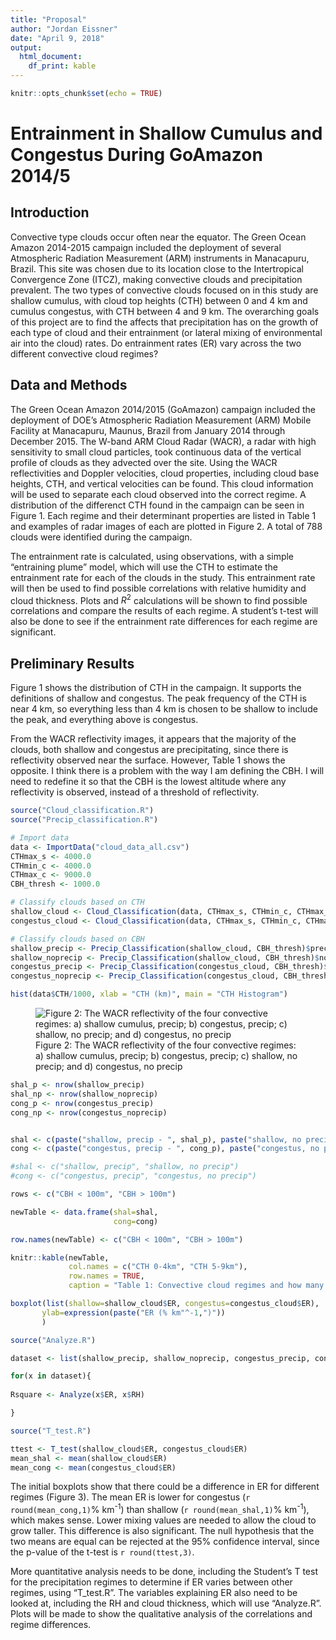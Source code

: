 ```yaml
---
title: "Proposal"
author: "Jordan Eissner"
date: "April 9, 2018"
output:
  html_document:
    df_print: kable
---
```


<!--***DAN: Search all files for ***DAN for comments-->

<!--***DAN: Proposal.Rmd knitted first time so that's good!-->

<!--***DAN The proposal: One major things that makes it hard to concretely evaluate is the lack of clearly stated questions or hypotheses. Or at least the lack of much along those lines. The only real question comes at the end of the intro: "Do entrainment rates (ER) vary across the two different convective cloud regimes?" Perhaps I am missing something but does this not just require getting the data ready and running a single one-way ANOVA (or analogous non-parametric test)? If that's all that is required, you probably wnt to add a bit to it. Also, it appears the historgram of CTH is not close to bimodal, so there is no sudden difference between the two categories. An ANOVA of EH betwee the categories miht be less statistically appropriate than a regression of EH against CTH, right?-->

<!--***DAN: Overall this is fine, but I think you are selling yourself a bit short by not going for something slightly more ambitious. I suggest amping it up slihtly for the final project. Nevertheless, this is enough to show effort on all parts of the assignment, so for this assignment you get: 10/10-->

```r
knitr::opts_chunk$set(echo = TRUE)
```
# Entrainment in Shallow Cumulus and Congestus During GoAmazon 2014/5

## Introduction

Convective type clouds occur often near the equator. The Green Ocean Amazon 2014-2015 campaign included the deployment of several Atmospheric Radiation Measurement (ARM) instruments in Manacapuru, Brazil. This site was chosen due to its location close to the Intertropical Convergence Zone (ITCZ), making convective clouds and precipitation prevalent. The two types of convective clouds focused on in this study are shallow cumulus, with cloud top heights (CTH) between 0 and 4 km and cumulus congestus, with CTH between 4 and 9  km. The overarching goals of this project are to find the affects that precipitation has on the growth of each type of cloud and their entrainment (or lateral mixing of environmental air into the cloud) rates. Do entrainment rates (ER) vary across the two different convective cloud regimes? 


## Data and Methods

The Green Ocean Amazon 2014/2015 (GoAmazon) campaign included the deployment of DOE's Atmospheric Radiation Measurement (ARM) Mobile Facility at Manacapuru, Maunus, Brazil from January 2014 through December 2015. The W-band ARM Cloud Radar (WACR), a radar with high sensitivity to small cloud particles, took continuous data of the vertical profile of clouds as they advected over the site. Using the WACR reflectivities and Doppler velocities, cloud properties, including cloud base heights, CTH, and vertical velocities can be found.  This cloud information will be used to separate each cloud observed into the correct regime. A distribution of the differenct CTH found in the campaign can be seen in Figure 1. Each regime and their determinant properties are listed in Table 1 and examples of radar images of each are plotted in Figure 2. A total of 788 clouds were identified during the campaign. 
	
The entrainment rate is calculated, using observations, with a simple "entraining plume" model, which will use the CTH to estimate the entrainment rate for each of the clouds in the study. This entrainment rate will then be used to find possible correlations with relative humidity and cloud thickness. Plots and $R^2$ calculations will be shown to find possible correlations and compare the results of each regime. A student's t-test will also be done to see if the entrainment rate differences for each regime are significant. 



## Preliminary Results
Figure 1 shows the distribution of CTH in the campaign. It supports the definitions of shallow and congestus. The peak frequency of the CTH is near 4 km, so everything less than 4 km is chosen to be shallow to include the peak, and everything above is congestus. 

From the WACR reflectivity images, it appears that the majority of the clouds, both shallow and congestus are precipitating, since there is reflectivity observed near the surface. However, Table 1 shows the opposite. I think there is a problem with the way I am defining the CBH. I will need to redefine it so that the CBH is the lowest altitude where any reflectivity is observed, instead of a threshold of reflectivity. 




```r

source("Cloud_classification.R")
source("Precip_classification.R")

# Import data
data <- ImportData("cloud_data_all.csv")
CTHmax_s <- 4000.0
CTHmin_c <- 4000.0
CTHmax_c <- 9000.0
CBH_thresh <- 1000.0

# Classify clouds based on CTH
shallow_cloud <- Cloud_Classification(data, CTHmax_s, CTHmin_c, CTHmax_c)$shallow
congestus_cloud <- Cloud_Classification(data, CTHmax_s, CTHmin_c, CTHmax_c)$congestus

# Classify clouds based on CBH
shallow_precip <- Precip_Classification(shallow_cloud, CBH_thresh)$precip
shallow_noprecip <- Precip_Classification(shallow_cloud, CBH_thresh)$noprecip
congestus_precip <- Precip_Classification(congestus_cloud, CBH_thresh)$precip
congestus_noprecip <- Precip_Classification(congestus_cloud, CBH_thresh)$noprecip


```

```r
hist(data$CTH/1000, xlab = "CTH (km)", main = "CTH Histogram")
```

![Figure 2: The WACR reflectivity of the four convective regimes: a) shallow cumulus, precip; b) congestus, precip; c) shallow, no precip; and d) congestus, no precip](RadarPlots.PNG)

```r

shal_p <- nrow(shallow_precip)
shal_np <- nrow(shallow_noprecip)
cong_p <- nrow(congestus_precip)
cong_np <- nrow(congestus_noprecip)


shal <- c(paste("shallow, precip - ", shal_p), paste("shallow, no precip - ", shal_np))
cong <- c(paste("congestus, precip - ", cong_p), paste("congestus, no precip - ", cong_np))

#shal <- c("shallow, precip", "shallow, no precip")
#cong <- c("congestus, precip", "congestus, no precip")

rows <- c("CBH < 100m", "CBH > 100m")

newTable <- data.frame(shal=shal,
                       cong=cong)

row.names(newTable) <- c("CBH < 100m", "CBH > 100m")

knitr::kable(newTable,
             col.names = c("CTH 0-4km", "CTH 5-9km"),
             row.names = TRUE,
             caption = "Table 1: Convective cloud regimes and how many of each occur during the campaign")


```

```r
boxplot(list(shallow=shallow_cloud$ER, congestus=congestus_cloud$ER), 
       ylab=expression(paste("ER (% km"^-1,")"))
       )

```

```r
source("Analyze.R")

dataset <- list(shallow_precip, shallow_noprecip, congestus_precip, congestus_noprecip)

for(x in dataset){
  
Rsquare <- Analyze(x$ER, x$RH)

}


```


```r
source("T_test.R")

ttest <- T_test(shallow_cloud$ER, congestus_cloud$ER)
mean_shal <- mean(shallow_cloud$ER)
mean_cong <- mean(congestus_cloud$ER)

```

The initial boxplots show that there could be a difference in ER for different regimes (Figure 3). The mean ER is lower for congestus (`r round(mean_cong,1)`% km^-1^) than shallow (`r round(mean_shal,1)`% km^-1^), which makes sense. Lower mixing values are needed to allow the cloud to grow taller. This difference is also significant. The null hypothesis that the two means are equal can be rejected at the 95% confidence interval, since the p-value of the t-test is `r round(ttest,3)`.

More quantitative analysis needs to be done, including the Student's T test for the precipitation regimes to determine if ER varies between other regimes, using "T_test.R". The variables explaining ER also need to be looked at, including the RH and cloud thickness, which will use "Analyze.R". Plots will be made to show the qualitative analysis of the correlations and regime differences.
